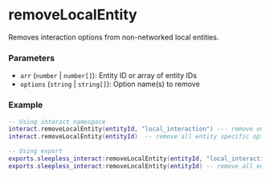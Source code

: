 # removeLocalEntity

Removes interaction options from non-networked local entities.

### Parameters
- `arr` (`number` | `number[]`): Entity ID or array of entity IDs
- `options` (`string` | `string[]`): Option name(s) to remove

### Example
```lua
-- Using interact namespace
interact.removeLocalEntity(entityId, "local_interaction") --- remove only options with this/these name(s)
interact.removeLocalEntity(entityId)  -- remove all entity specific options from local entity

-- Using export
exports.sleepless_interact:removeLocalEntity(entityId, "local_interaction") --- remove only options with this/these name(s)
exports.sleepless_interact:removeLocalEntity(entityId) -- remove all entity specific options from local entity
```